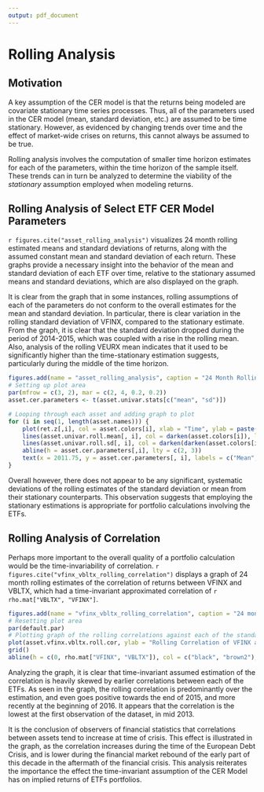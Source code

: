 ```yaml
---
output: pdf_document
---
```


# Rolling Analysis

## Motivation

A key assumption of the CER model is that the returns being modeled are covariate stationary time series processes. Thus, all of the parameters used in the CER model (mean, standard deviation, etc.) are assumed to be time stationary. However, as evidenced by changing trends over time and the effect of market-wide crises on returns, this cannot always be assumed to be true.

Rolling analysis involves the computation of smaller time horizon estimates for each of the parameters, within the time horizon of the sample itself. These trends can in turn be analyzed to determine the viability of the *stationary* assumption employed when modeling returns.

## Rolling Analysis of Select ETF CER Model Parameters

`r figures.cite("asset_rolling_analysis")` visualizes 24 month rolling estimated means and standard deviations of returns, along with the assumed constant mean and standard deviation of each return. These graphs provide a necessary insight into the behavior of the mean and standard deviation of each ETF over time, relative to the stationary assumed means and standard deviations, which are also displayed on the graph.

It is clear from the graph that in some instances, rolling assumptions of each of the parameters do not conform to the overall estimates for the mean and standard deviation. In particular, there is clear variation in the rolling standard deviation of VFINX, compared to the stationary estimate. From the graph, it is clear that the standard deviation dropped during the period of 2014-2015, which was coupled with a rise in the rolling mean. Also, analysis of the rolling VEURX mean indicates that it used to be significantly higher than the time-stationary estimation suggests, particularly during the middle of the time horizon.


```r
figures.add(name = "asset_rolling_analysis", caption = "24 Month Rolling Estimates of ETF Mean and Standard Deviation")
# Setting up plot area
par(mfrow = c(3, 2), mar = c(2, 4, 0.2, 0.2))
asset.cer.parameters <- t(asset.univar.stats[c("mean", "sd")])

# Looping through each asset and adding graph to plot
for (i in seq(1, length(asset.names))) {
	plot(ret.z[,i], col = asset.colors[i], xlab = "Time", ylab = paste(asset.names[i], "CC Returns"), panel = panel.time.plots)
	lines(asset.univar.roll.mean[, i], col = darken(asset.colors[i]), lty = 2, lwd = 1.5)
	lines(asset.univar.roll.sd[, i], col = darken(darken(asset.colors[i])), lty = 3, lwd = 1.5)
	abline(h = asset.cer.parameters[,i], lty = c(2, 3))
	text(x = 2011.75, y = asset.cer.parameters[, i], labels = c("Mean", "Std Dev"), pos = 3, offset = 0.5)
}
```

Overall however, there does not appear to be any significant, systematic deviations of the rolling estimates of the standard deviation or mean from their stationary counterparts. This observation suggests that employing the stationary estimations is appropriate for portfolio calculations involving the ETFs.

## Rolling Analysis of Correlation

Perhaps more important to the overall quality of a portfolio calculation would be the time-invariability of correlation. `r figures.cite("vfinx_vbltx_rolling_correlation")` displays a graph of 24 month rolling estimates of the correlation of returns between VFINX and VBLTX, which had a time-invariant approximated correlation of `r rho.mat["VBLTX", "VFINX"]`.

```r
figures.add(name = "vfinx_vbltx_rolling_correlation", caption = "24 month Rolling Estimates of VFINX-VBLTX correlation")
# Resetting plot area
par(default.par)
# Plotting graph of the rolling correlations against each of the standard deviations
plot(asset.vfinx.vbltx.roll.cor, ylab = "Rolling Correlation of VFINX and VBLTX", col = "dodgerblue", xlab = "Time")
grid()
abline(h = c(0, rho.mat["VFINX", "VBLTX"]), col = c("black", "brown2"), lty = c(1, 2))
```

Analyzing the graph, it is clear that time-invariant assumed estimation of the correlation is heavily skewed by earlier correlations between each of the ETFs. As seen in the graph, the rolling correlation is predominantly over the estimation, and even goes positive towards the end of 2015, and more recently at the beginning of 2016. It appears that the correlation is the lowest at the first observation of the dataset, in mid 2013.

It is the conclusion of observers of financial statistics that correlations between assets tend to increase at time of crisis. This effect is illustrated in the graph, as the correlation increases during the time of the European Debt Crisis, and is lower during the financial market rebound of the early part of this decade in the aftermath of the financial crisis. This analysis reiterates the importance the effect the time-invariant assumption of the CER Model has on implied returns of ETFs portfolios.
